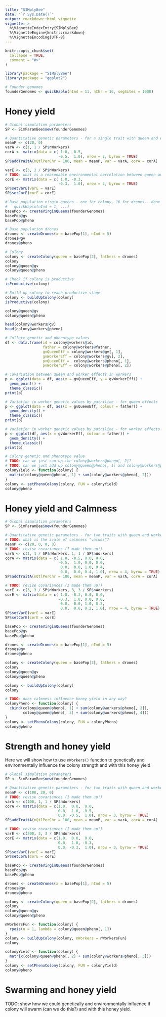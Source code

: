 ```yaml
---
title: "SIMplyBee"
date: "`r Sys.Date()`"
output: rmarkdown::html_vignette
vignette: >
  %\VignetteIndexEntry{SIMplyBee}
  %\VignetteEngine{knitr::rmarkdown}
  %\VignetteEncoding{UTF-8}
---
```


```r
knitr::opts_chunk$set(
  collapse = TRUE,
  comment = "#>"
)
```

```r
library(package = "SIMplyBee")
library(package = "ggplot2")
```

```r
# Founder genomes
founderGenomes <- quickHaplo(nInd = 11, nChr = 16, segSites = 1000)
```

# Honey yield 

```r
# Global simulation parameters
SP <- SimParamBee$new(founderGenomes)

# Quantitative genetic parameters - for a single trait with queen and worker genetic effects
meanP <- c(20, 0)
varA <- c(1, 1 / SP$nWorkers)
corA <- matrix(data = c( 1.0, -0.5, 
                        -0.5,  1.0), nrow = 2, byrow = TRUE)
SP$addTraitA(nQtlPerChr = 100, mean = meanP, var = varA, corA = corA)

varE <- c(3, 3 / SP$nWorkers)
# TODO: what is a reasonable environmental correlation between queen and worker effects?
corE <- matrix(data = c( 1.0, -0.3, 
                        -0.3,  1.0), nrow = 2, byrow = TRUE)
SP$setVarE(varE = varE)
SP$setCorE(corE = corE)
```

```r
# Base population virgin queens - one for colony, 10 for drones - done above in
#   quickHaplo(nInd = 1, ...)
basePop <- createVirginQueens(founderGenomes)
basePop@gv
basePop@pheno
```

```r
# Base population drones
drones <- createDrones(x = basePop[1], nInd = 5)
drones@gv
drones@pheno
```

```r
# Colony
colony <- createColony(queen = basePop[2], fathers = drones)
colony
colony@queen@gv
colony@queen@pheno
```

```r
# Check if colony is productive
isProductive(colony)

# Build up colony to reach productive stage
colony <- buildUpColony(colony)
isProductive(colony)
```

```r
colony@queen@gv
colony@queen@pheno

head(colony@workers@gv)
head(colony@workers@pheno)
```

```r
# Collate genetic and phenotype values
df <- data.frame(id = colony@workers@id,
                 father = colony@workers@father,
                 gvQueenEff = colony@workers@gv[, 1],
                 gvWorkerEff = colony@workers@gv[, 2],
                 pvQueenEff =  colony@workers@pheno[, 1],
                 pvWorkerEff = colony@workers@pheno[, 2])
```

```r
# Covariation between queen and worker effects in workers
p <- ggplot(data = df, aes(x = gvQueenEff, y = gvWorkerEff)) +
  geom_point() +
  theme_classic()
print(p)
```

```r
# Variation in worker genetic values by patriline - for queen effects
p <- ggplot(data = df, aes(x = gvQueenEff, colour = father)) +
  geom_density() +
  theme_classic()
print(p)
```

```r
# Variation in worker genetic values by patriline - for worker effects
p <- ggplot(df, aes(x = gvWorkerEff, colour = father)) +
  geom_density() +
  theme_classic()
print(p)
```

```r
# Colony genetic and phenotype value
# TODO: can we just sum up the colony@workers@pheno[, 2]?
# TODO: can we just add up colony@queen@pheno[, 1] and colony@workers@pheno[, 2]
colonyYield <- function(colony) {
  matrix(colony@queen@pheno[, 1] + sum(colony@workers@pheno[, 2]))
}
colony <- setPhenoColony(colony, FUN = colonyYield)
colony@pheno
```

# Honey yield and Calmness

```r
# Global simulation parameters
SP <- SimParamBee$new(founderGenomes)

# Quantitative genetic parameters - for two traits with queen and worker genetic effects
# TODO: what is the scale of calmness "values"?
meanP <- c(20, 0, 0, 0)
# TODO: revise covariances (I made them up!)
varA <- c(1, 1 / SP$nWorkers, 1, 1 / SP$nWorkers)
corA <- matrix(data = c( 1.0, -0.5, 0.0, 0.0, 
                        -0.5,  1.0, 0.0, 0.0,
                         0.0,  0.0, 1.0, 0.4,
                         0.0,  0.0, 0.4, 1.0), nrow = 4, byrow = TRUE)
SP$addTraitA(nQtlPerChr = 100, mean = meanP, var = varA, corA = corA)

# TODO: revise covariances (I made them up!)
varE <- c(3, 3 / SP$nWorkers, 3, 3 / SP$nWorkers)
corE <- matrix(data = c( 1.0, -0.3, 0.0, 0.0,
                        -0.3,  1.0, 0.0, 0.0,
                         0.0,  0.0, 1.0, 0.2,
                         0.0,  0.0, 0.2, 1.0), nrow = 4, byrow = TRUE)
SP$setVarE(varE = varE)
SP$setCorE(corE = corE)
```

```r
basePop <- createVirginQueens(founderGenomes)
basePop@gv
basePop@pheno
```

```r
drones <- createDrones(x = basePop[1], nInd = 5)
drones@gv
drones@pheno
```

```r
colony <- createColony(queen = basePop[2], fathers = drones)
colony
colony@queen@gv
colony@queen@pheno
```

```r
colony <- buildUpColony(colony)
colony
```

```r
# TODO: does calmness influence honey yield in any way?
colonyPheno <- function(colony) {
  cbind(colony@queen@pheno[, 1] + sum(colony@workers@pheno[, 2]),
        colony@queen@pheno[, 3] + sum(colony@workers@pheno[, 4]))
}
colony <- setPhenoColony(colony, FUN = colonyPheno)
colony@pheno
```

# Strength and honey yield

Here we will show how to use `nWorkers()` function to genetically and environmentally influence the colony strength and with this honey yield.

```r
# Global simulation parameters
SP <- SimParamBee$new(founderGenomes)

# Quantitative genetic parameters - for two traits with queen and worker genetic effects
meanP <- c(100, 20, 0)
# TODO: revise covariances (I made them up!)
varA <- c(100, 1, 1 / SP$nWorkers)
corA <- matrix(data = c(1.0,  0.0,  0.0,
                        0.0,  1.0, -0.5, 
                        0.0, -0.5,  1.0), nrow = 3, byrow = TRUE)
SP$addTraitA(nQtlPerChr = 100, mean = meanP, var = varA, corA = corA)

# TODO: revise covariances (I made them up!)
varE <- c(300, 3, 3 / SP$nWorkers)
corE <- matrix(data = c(1.0,  0.0,  0.0,
                        0.0,  1.0, -0.3,
                        0.0, -0.3,  1.0), nrow = 3, byrow = TRUE)
SP$setVarE(varE = varE)
SP$setCorE(corE = corE)
```

```r
basePop <- createVirginQueens(founderGenomes)
basePop@gv
basePop@pheno
```

```r
drones <- createDrones(x = basePop[1], nInd = 5)
drones@gv
drones@pheno
```

```r
colony <- createColony(queen = basePop[2], fathers = drones)
colony
colony@queen@gv
colony@queen@pheno
```

```r
nWorkersFun <- function(colony) {
  rpois(n = 1, lambda = colony@queen@pheno[, 1])
}
colony <- buildUpColony(colony, nWorkers = nWorkersFun)
colony
```

```r
colonyYield <- function(colony) {
  matrix(colony@queen@pheno[, 2] + sum(colony@workers@pheno[, 3]))
}
colony <- setPhenoColony(colony, FUN = colonyYield)
colony@pheno
```

# Swarming and honey yield

TODO: show how we could genetically and environmentally influence if colony will swarm (can we do this?) and with this honey yield.

